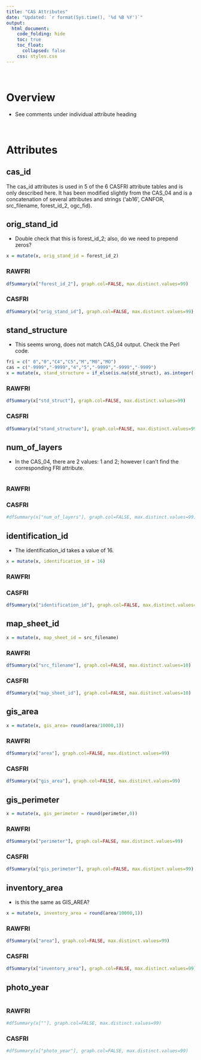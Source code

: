 ```yaml
---  
title: "CAS Attributes"
date: "Updated: `r format(Sys.time(), '%d %B %Y')`"
output:  
  html_document:  
    code_folding: hide
    toc: true
    toc_float:
      collapsed: false
    css: styles.css
---  
```


<br>

# Overview

  * See comments under individual attribute heading

<br>

# Attributes

## cas_id

The cas_id attributes is used in 5 of the 6 CASFRI attribute tables and is only described here. It has been modified slightly from the CAS_04 and is a concatenation of several attributes and strings ('ab16', CANFOR, src_filename, forest_id_2, ogc_fid).

## orig_stand_id {.tabset}

  * Double check that this is forest_id_2; also, do we need to prepend zeros?

```r
x = mutate(x, orig_stand_id = forest_id_2)
```

### RAWFRI

```r
dfSummary(x["forest_id_2"], graph.col=FALSE, max.distinct.values=99)
```

### CASFRI

```r
dfSummary(x["orig_stand_id"], graph.col=FALSE, max.distinct.values=99)
```

## stand_structure {.tabset}

  * This seems wrong, does not match CAS_04 output. Check the Perl code.

```r
fri = c(" 0","0","C4","C5","M","M0","MO")
cas = c("-9999","-9999","4","5","-9999","-9999","-9999")
x = mutate(x, stand_structure = if_else(is.na(std_struct), as.integer(-8888), as.integer(mapvalues(std_struct, fri, cas))))
```

### RAWFRI

```r
dfSummary(x["std_struct"], graph.col=FALSE, max.distinct.values=99)
```

### CASFRI

```r
dfSummary(x["stand_structure"], graph.col=FALSE, max.distinct.values=99)
```

## num_of_layers {.tabset}

  * In the CAS_04, there are 2 values: 1 and 2; however I can't find the corresponding FRI attribute.

```r
```

### RAWFRI

### CASFRI

```r
#dfSummary(x["num_of_layers"], graph.col=FALSE, max.distinct.values=99)
```

## identification_id {.tabset}

  * The identification_id takes a value of 16.

```r
x = mutate(x, identification_id = 16)
```

### RAWFRI

### CASFRI

```r
dfSummary(x["identification_id"], graph.col=FALSE, max.distinct.values=99)
```

## map_sheet_id {.tabset}

```r
x = mutate(x, map_sheet_id = src_filename)
```

### RAWFRI

```r
dfSummary(x["src_filename"], graph.col=FALSE, max.distinct.values=10)
```

### CASFRI

```r
dfSummary(x["map_sheet_id"], graph.col=FALSE, max.distinct.values=10)
```

## gis_area {.tabset}

```r
x = mutate(x, gis_area= round(area/10000,1))
```

### RAWFRI

```r
dfSummary(x["area"], graph.col=FALSE, max.distinct.values=99)
```

### CASFRI

```r
dfSummary(x["gis_area"], graph.col=FALSE, max.distinct.values=99)
```

## gis_perimeter {.tabset}

```r
x = mutate(x, gis_perimeter = round(perimeter,0))
```

### RAWFRI

```r
dfSummary(x["perimeter"], graph.col=FALSE, max.distinct.values=99)
```

### CASFRI

```r
dfSummary(x["gis_perimeter"], graph.col=FALSE, max.distinct.values=99)
```

## inventory_area {.tabset}

  * is this the same as GIS_AREA?

```r
x = mutate(x, inventory_area = round(area/10000,1))
```

### RAWFRI

```r
dfSummary(x["area"], graph.col=FALSE, max.distinct.values=99)
```

### CASFRI

```r
dfSummary(x["inventory_area"], graph.col=FALSE, max.distinct.values=99)
```

## photo_year {.tabset}

```r
```

### RAWFRI

```r
#dfSummary(x[""], graph.col=FALSE, max.distinct.values=99)
```

### CASFRI

```r
#dfSummary(x["photo_year"], graph.col=FALSE, max.distinct.values=99)
```
